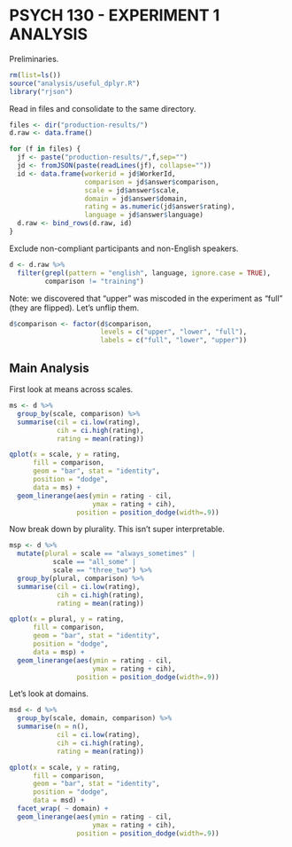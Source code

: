 PSYCH 130 - EXPERIMENT 1 ANALYSIS
=================================

Preliminaries.

```r
rm(list=ls())
source("analysis/useful_dplyr.R")
library("rjson")
```

Read in files and consolidate to the same directory. 

```r
files <- dir("production-results/")
d.raw <- data.frame()

for (f in files) {
  jf <- paste("production-results/",f,sep="")
  jd <- fromJSON(paste(readLines(jf), collapse=""))
  id <- data.frame(workerid = jd$WorkerId, 
                   comparison = jd$answer$comparison,
                   scale = jd$answer$scale,
                   domain = jd$answer$domain,
                   rating = as.numeric(jd$answer$rating),
                   language = jd$answer$language)
  d.raw <- bind_rows(d.raw, id)
}
```

Exclude non-compliant participants and non-English speakers. 

```r
d <- d.raw %>% 
  filter(grepl(pattern = "english", language, ignore.case = TRUE), 
         comparison != "training")
```

Note: we discovered that "upper" was miscoded in the experiment as "full" (they are flipped). Let's unflip them. 

```r
d$comparison <- factor(d$comparison, 
                       levels = c("upper", "lower", "full"), 
                       labels = c("full", "lower", "upper"))
```


Main Analysis
-------------

First look at means across scales. 

```r
ms <- d %>%
  group_by(scale, comparison) %>%
  summarise(cil = ci.low(rating), 
            cih = ci.high(rating), 
            rating = mean(rating))

qplot(x = scale, y = rating, 
      fill = comparison,
      geom = "bar", stat = "identity", 
      position = "dodge", 
      data = ms) + 
  geom_linerange(aes(ymin = rating - cil, 
                     ymax = rating + cih),
                 position = position_dodge(width=.9))
```

Now break down by plurality. This isn't super interpretable. 

```r
msp <- d %>%
  mutate(plural = scale == "always_sometimes" |
           scale == "all_some" |
           scale == "three_two") %>%
  group_by(plural, comparison) %>%
  summarise(cil = ci.low(rating), 
            cih = ci.high(rating), 
            rating = mean(rating))

qplot(x = plural, y = rating, 
      fill = comparison,
      geom = "bar", stat = "identity", 
      position = "dodge", 
      data = msp) + 
  geom_linerange(aes(ymin = rating - cil, 
                     ymax = rating + cih),
                 position = position_dodge(width=.9))
```

Let's look at domains. 

```r
msd <- d %>%
  group_by(scale, domain, comparison) %>%
  summarise(n = n(), 
            cil = ci.low(rating), 
            cih = ci.high(rating), 
            rating = mean(rating))

qplot(x = scale, y = rating, 
      fill = comparison,
      geom = "bar", stat = "identity", 
      position = "dodge", 
      data = msd) + 
  facet_wrap( ~ domain) + 
  geom_linerange(aes(ymin = rating - cil, 
                     ymax = rating + cih),
                 position = position_dodge(width=.9))
```



